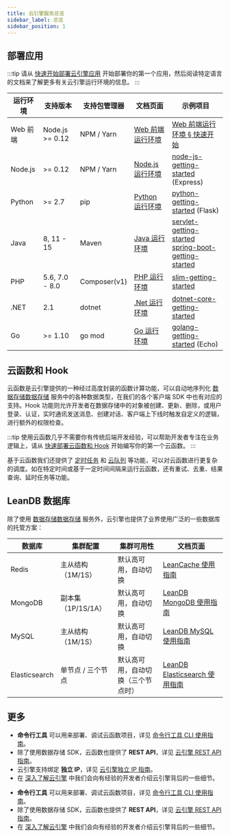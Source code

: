 ```yaml
---
title: 云引擎服务总览
sidebar_label: 总览
sidebar_position: 1
---
```



<PlatformIntroduction />

## 部署应用

:::tip
请从 [快速开始部署云引擎应用](/sdk/engine/deploy/getting-started/) 开始部署你的第一个应用，然后阅读特定语言的文档来了解更多有关云引擎运行环境的信息。
:::

运行环境 | 支持版本 | 支持包管理器 | 文档页面 | 示例项目
--- | --- | --- | --- | ---
Web 前端 | Node.js >= 0.12 | NPM / Yarn | [Web 前端运行环境](/sdk/engine/deploy/webapp/) | [Web 前端运行环境 § 快速开始](/sdk/engine/deploy/webapp#快速开始) |
Node.js | >= 0.12 | NPM / Yarn | [Node.js 运行环境](/sdk/engine/deploy/nodejs/) | [node-js-getting-started](https://github.com/leancloud/node-js-getting-started/) (Express)
Python | >= 2.7 | pip | [Python 运行环境](/sdk/engine/deploy/python/) | [python-getting-started](https://github.com/leancloud/python-getting-started) (Flask)
Java | 8, 11 - 15 | Maven | [Java 运行环境](/sdk/engine/deploy/java/) | [servlet-getting-started](https://github.com/leancloud/servlet-getting-started)<br />[spring-boot-getting-started](https://github.com/leancloud/spring-boot-getting-started)
PHP | 5.6, 7.0 - 8.0 | Composer(v1) | [PHP 运行环境](/sdk/engine/deploy/php/) | [slim-getting-started](https://github.com/leancloud/slim-getting-started)
.NET | 2.1 | dotnet | [.Net 运行环境](/sdk/engine/deploy/dotnet/) | [dotnet-core-getting-started](https://github.com/leancloud/dotnet-core-getting-started)
Go | >= 1.10 | go mod | [Go 运行环境](/sdk/engine/deploy/go/) | [golang-getting-started](https://github.com/leancloud/golang-getting-started) (Echo)

## 云函数和 Hook

云函数是云引擎提供的一种经过高度封装的函数计算功能，可以自动地序列化 <Conditional brand="tds">[数据存储](/sdk/storage/features)</Conditional><Conditional brand="leancloud">[数据存储](https://leancloud.cn/docs/storage_overview.html)</Conditional> 服务中的各种数据类型，在我们的各个客户端 SDK 中也有对应的支持。Hook 功能则允许开发者在数据存储中的对象被创建、更新、删除，或用户登录、认证，实时通讯发送消息、创建对话、客户端上下线时触发自定义的逻辑，进行额外的权限检查。

:::tip
使用云函数几乎不需要你有传统后端开发经验，可以帮助开发者专注在业务逻辑上，请从 [快速部署云函数和 Hook](/sdk/engine/functions/getting-started/) 开始编写你的第一个云函数。
:::

基于云函数我们还提供了 [定时任务](/sdk/engine/functions/guides#定时任务) 和 [云队列](/sdk/engine/functions/cloud-queue/) 等功能，可以对云函数进行更复杂的调度。如在特定时间或基于一定时间间隔来运行云函数，还有重试、去重、结果查询、延时任务等功能。

## LeanDB 数据库

除了使用 <Conditional brand="tds">[数据存储](/sdk/storage/features)</Conditional><Conditional brand="leancloud">[数据存储](https://leancloud.cn/docs/storage_overview.html)</Conditional> 服务外，云引擎也提供了业界使用广泛的一些数据库的托管方案：

数据库 | 集群配置 | 集群可用性 | 文档页面
--- | --- | --- | ---
Redis | 主从结构（1M/1S） | 默认高可用，自动切换 | [LeanCache 使用指南](/sdk/engine/database/redis/)
MongoDB | 副本集（1P/1S/1A） | 默认高可用，自动切换 | [LeanDB MongoDB 使用指南](/sdk/engine/database/mongo/)
MySQL | 主从结构（1M/1S） | 默认高可用，自动切换 | [LeanDB MySQL 使用指南](/sdk/engine/database/mysql/)
Elasticsearch | 单节点 / 三个节点 | 默认高可用，自动切换（三个节点时） | [LeanDB Elasticsearch 使用指南](/sdk/engine/database/es/)

## 更多

<Conditional region="cn">

- **命令行工具** 可以用来部署、调试云函数项目，详见 [命令行工具 CLI 使用指南](/sdk/engine/cli/)。
- 除了使用数据存储 SDK，云函数也提供了 **REST API**，详见 [云引擎 REST API 指南](/sdk/engine/functions/rest-api/)。
- 云引擎支持绑定 **独立 IP**，详见 [云引擎独立 IP 指南](/sdk/engine/dedicated-IP)。
- 在 [深入了解云引擎](/sdk/engine/deep-dive/) 中我们会向有经验的开发者介绍云引擎背后的一些细节。

</Conditional>

<Conditional region="global">

- **命令行工具** 可以用来部署、调试云函数项目，详见 [命令行工具 CLI 使用指南](/sdk/engine/cli/)。
- 除了使用数据存储 SDK，云函数也提供了 **REST API**，详见 [云引擎 REST API 指南](/sdk/engine/functions/rest-api/)。
- 在 [深入了解云引擎](/sdk/engine/deep-dive/) 中我们会向有经验的开发者介绍云引擎背后的一些细节。

</Conditional>